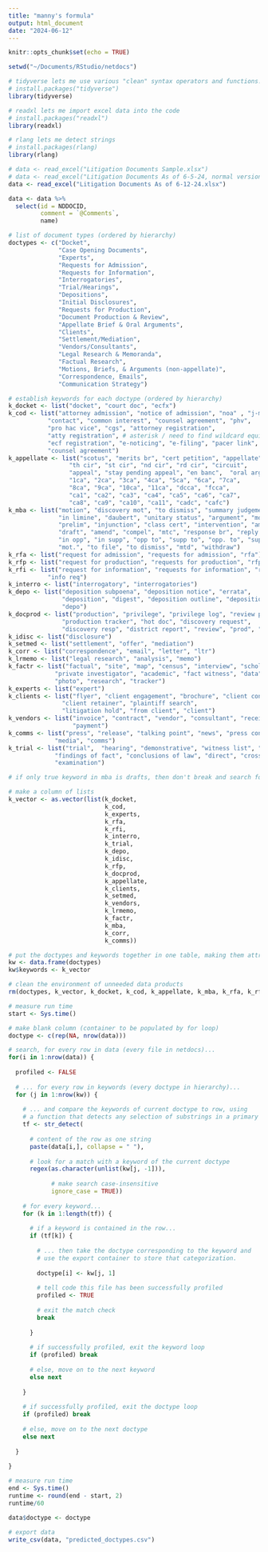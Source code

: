```yaml
---
title: "manny's formula"
output: html_document
date: "2024-06-12"
---
```


```r
knitr::opts_chunk$set(echo = TRUE)

setwd("~/Documents/RStudio/netdocs")

# tidyverse lets me use various "clean" syntax operators and functions!
# install.packages("tidyverse")
library(tidyverse)

# readxl lets me import excel data into the code
# install.packages("readxl")
library(readxl)

# rlang lets me detect strings
# install.packages(rlang)
library(rlang)

# data <- read_excel("Litigation Documents Sample.xlsx")
# data <- read_excel("Litigation Documents As of 6-5-24, normal version.xlsx")
data <- read_excel("Litigation Documents As of 6-12-24.xlsx")

data <- data %>% 
  select(id = NDDOCID,
         comment = `@Comments`,
         name)
```

```r

# list of document types (ordered by hierarchy)
doctypes <- c("Docket",
              "Case Opening Documents",
              "Experts",
              "Requests for Admission",
              "Requests for Information",
              "Interrogatories",
              "Trial/Hearings",
              "Depositions",
              "Initial Disclosures",
              "Requests for Production",
              "Document Production & Review",
              "Appellate Brief & Oral Arguments",
              "Clients",
              "Settlement/Mediation",
              "Vendors/Consultants",
              "Legal Research & Memoranda",
              "Factual Research",
              "Motions, Briefs, & Arguments (non-appellate)",
              "Correspondence, Emails",
              "Communication Strategy")

# establish keywords for each doctype (ordered by hierarchy)
k_docket <- list("docket", "court doc", "ecfx")
k_cod <- list("attorney admission", "notice of admission", "noa" , "j-memo", 
           "contact", "common interest", "counsel agreement", "phv", 
           "pro hac vice", "cgs", "attorney registration", 
           "atty registration", # asterisk / need to find wildcard equivalent
           "ecf registration", "e-noticing", "e-filing", "pacer link",
           "counsel agreement")
k_appellate <- list("scotus", "merits br", "cert petition", "appellate", 
                 "th cir", "st cir", "nd cir", "rd cir", "circuit", 
                 "appeal", "stay pending appeal", "en banc",  "oral arg", 
                 "1ca", "2ca", "3ca", "4ca", "5ca", "6ca", "7ca",  
                 "8ca", "9ca", "10ca", "11ca", "dcca", "fcca",
                 "ca1", "ca2", "ca3", "ca4", "ca5", "ca6", "ca7", 
                 "ca8", "ca9", "ca10", "ca11", "cadc", "cafc")
k_mba <- list("motion", "discovery mot", "to dismiss", "summary judgement", 
              "in limine", "daubert", "unitary status", "argument", "moot", 
              "prelim", "injunction", "class cert", "intervention", "amicus", 
              "draft", "amend", "compel", "mtc", "response br", "reply br", 
              "in opp", "in supp", "opp to", "supp to", "opp. to", "supp. to", 
              "mot.", "to file", "to dismiss", "mtd", "withdraw")
k_rfa <- list("request for admission", "requests for admission", "rfa")
k_rfp <- list("request for production", "requests for production", "rfp", "r4p")
k_rfi <- list("request for information", "requests for information", "rfi",
           "info req")
k_interro <- list("interrogatory", "interrogatories")
k_depo <- list("deposition subpoena", "deposition notice", "errata", 
               "deposition", "digest", "deposition outline", "deposition note",
               "depo")
k_docprod <- list("production", "privilege", "privilege log", "review protocol", 
               "production tracker", "hot doc", "discovery request", 
               "discovery resp", "district report", "review", "prod", "foia")
k_idisc <- list("disclosure")
k_setmed <- list("settlement", "offer", "mediation")
k_corr <- list("correspondence", "email", "letter", "ltr")
k_lrmemo <- list("legal research", "analysis", "memo") 
k_factr <- list("factual", "site", "map", "census", "interview", "scholarly", 
             "private investigator", "academic", "fact witness", "data", 
             "photo", "research", "tracker")
k_experts <- list("expert")
k_clients <- list("flyer", "client engagement", "brochure", "client contacts", 
               "client retainer", "plaintiff search", 
               "litigation hold", "from client", "client")
k_vendors <- list("invoice", "contract", "vendor", "consultant", "receipt", 
                  "payment")
k_comms <- list("press", "release", "talking point", "news", "press conference", 
             "media", "comms")
k_trial <- list("trial",  "hearing", "demonstrative", "witness list", "fof", 
             "findings of fact", "conclusions of law", "direct", "cross", 
             "examination")

# if only true keyword in mba is drafts, then don't break and search for 

# make a column of lists
k_vector <- as.vector(list(k_docket, 
                           k_cod, 
                           k_experts, 
                           k_rfa, 
                           k_rfi, 
                           k_interro,
                           k_trial, 
                           k_depo, 
                           k_idisc, 
                           k_rfp, 
                           k_docprod, 
                           k_appellate,
                           k_clients, 
                           k_setmed,
                           k_vendors, 
                           k_lrmemo, 
                           k_factr, 
                           k_mba, 
                           k_corr, 
                           k_comms))

# put the doctypes and keywords together in one table, making them attributable to each other by row
kw <- data.frame(doctypes)
kw$keywords <- k_vector

# clean the environment of unneeded data products
rm(doctypes, k_vector, k_docket, k_cod, k_appellate, k_mba, k_rfa, k_rfp, k_rfi, k_interro, k_depo, k_docprod, k_idisc, k_setmed, k_corr, k_lrmemo, k_factr, k_experts, k_clients, k_vendors, k_comms, k_trial)
```

```r

# measure run time
start <- Sys.time()

# make blank column (container to be populated by for loop)
doctype <- c(rep(NA, nrow(data)))

# search, for every row in data (every file in netdocs)...
for(i in 1:nrow(data)) {
  
  profiled <- FALSE
  
  # ... for every row in keywords (every doctype in hierarchy)...
  for (j in 1:nrow(kw)) {
    
    # ... and compare the keywords of current doctype to row, using
    # a function that detects any selection of substrings in a primary string
    tf <- str_detect( 
      
      # content of the row as one string
      paste(data[i,], collapse = " "), 
      
      # look for a match with a keyword of the current doctype
      regex(as.character(unlist(kw[j, -1])),
            
            # make search case-insensitive
            ignore_case = TRUE)) 
    
    # for every keyword...
    for (k in 1:length(tf)) {
      
      # if a keyword is contained in the row...
      if (tf[k]) { 
        
        # ... then take the doctype corresponding to the keyword and
        # use the export container to store that categorization.
        
        doctype[i] <- kw[j, 1]
        
        # tell code this file has been successfully profiled
        profiled <- TRUE
        
        # exit the match check 
        break
        
      }
      
      # if successfully profiled, exit the keyword loop
      if (profiled) break
      
      # else, move on to the next keyword
      else next
      
    }
    
    # if successfully profiled, exit the doctype loop
    if (profiled) break
    
    # else, move on to the next doctype
    else next
    
  }
  
}

# measure run time
end <- Sys.time()
runtime <- round(end - start, 2)
runtime/60

data$doctype <- doctype

# export data
write_csv(data, "predicted_doctypes.csv")
```
